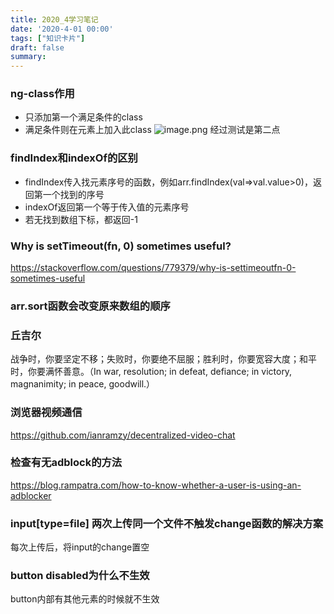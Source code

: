 ```yaml
---
title: 2020_4学习笔记
date: '2020-4-01 00:00'
tags: ["知识卡片"]
draft: false
summary: 
---
```

### ng-class作用
* 只添加第一个满足条件的class
* 满足条件则在元素上加入此class
![image.png](https://images.scar.site/WEBRESOURCEd54f32d9a038be0f87997cd30fcf0c88.png)
经过测试是第二点

### findIndex和indexOf的区别
* findIndex传入找元素序号的函数，例如arr.findIndex(val=>val.value>0)，返回第一个找到的序号
* indexOf返回第一个等于传入值的元素序号
* 若无找到数组下标，都返回-1

### Why is setTimeout(fn, 0) sometimes useful?
https://stackoverflow.com/questions/779379/why-is-settimeoutfn-0-sometimes-useful

### arr.sort函数会改变原来数组的顺序

### 丘吉尔
战争时，你要坚定不移；失败时，你要绝不屈服；胜利时，你要宽容大度；和平时，你要满怀善意。（In war, resolution; in defeat, defiance; in victory, magnanimity; in peace, goodwill.）

### 浏览器视频通信
https://github.com/ianramzy/decentralized-video-chat

### 检查有无adblock的方法
https://blog.rampatra.com/how-to-know-whether-a-user-is-using-an-adblocker

### input[type=file] 两次上传同一个文件不触发change函数的解决方案
每次上传后，将input的change置空

### button disabled为什么不生效
button内部有其他元素的时候就不生效
